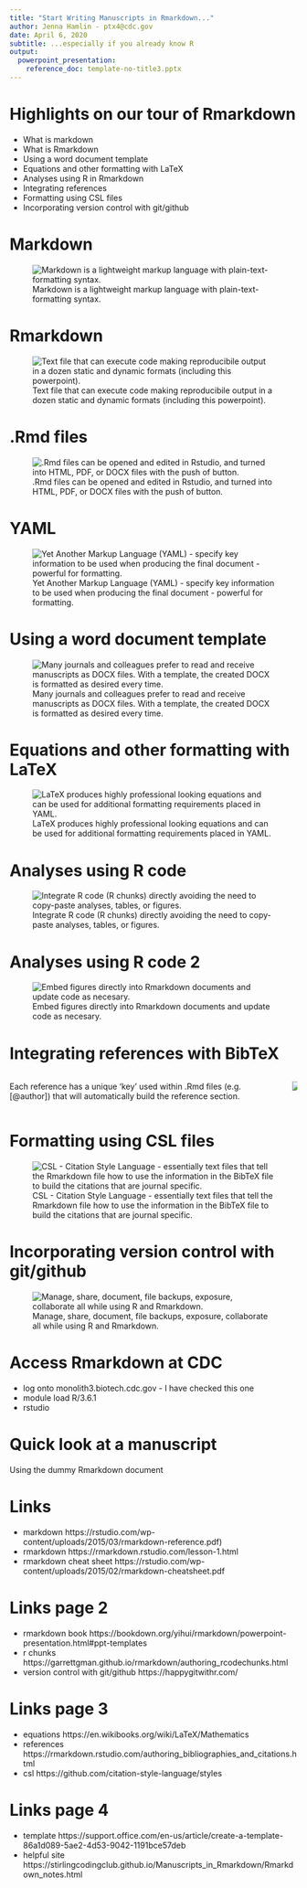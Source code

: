 ```yaml
---
title: "Start Writing Manuscripts in Rmarkdown..."
author: Jenna Hamlin - ptx4@cdc.gov
date: April 6, 2020
subtitle: ...especially if you already know R
output:
  powerpoint_presentation:
    reference_doc: template-no-title3.pptx
---
```


# Highlights on our tour of Rmarkdown

* What is markdown
* What is Rmarkdown 
* Using a word document template
* Equations and other formatting with LaTeX
* Analyses using R in Rmarkdown
* Integrating references
* Formatting using CSL files
* Incorporating version control with git/github

# Markdown

![Markdown is a lightweight markup language with plain-text-formatting syntax.](/Users/jennahamlin/Desktop/GiGte/images/markdownCheatSheet.png)

# Rmarkdown

![Text file that can execute code making reproducibile output in a dozen static and dynamic formats (including this powerpoint).](/Users/jennahamlin/Desktop/GiGte/images/Rmarkdown.open.png)

# .Rmd files

![.Rmd files can be opened and edited in Rstudio, and turned into HTML, PDF, or DOCX files with the push of button.](/Users/jennahamlin/Desktop/GiGte/images/Rmd.output.png)

# YAML 

![Yet Another Markup Language (YAML) - specify key information to be used when producing the final document - powerful for formatting.](/Users/jennahamlin/Desktop/GiGte/images/yamlImage.png)

# Using a word document template

![Many journals and colleagues prefer to read and receive manuscripts as DOCX files. With a template, the created DOCX is formatted as desired every time.](/Users/jennahamlin/Desktop/GiGte/images/docxTemplate.png)

# Equations and other formatting with LaTeX

![LaTeX produces highly professional looking equations and can be used for additional formatting requirements placed in YAML.](/Users/jennahamlin/Desktop/GiGte/images/latexImage.png)

# Analyses using R code 

![Integrate R code (R chunks) directly avoiding the need to copy-paste analyses, tables, or figures.](/Users/jennahamlin/Desktop/GiGte/images/integrateRCode.png)

# Analyses using R code 2

![Embed figures directly into Rmarkdown documents and update code as necesary.](/Users/jennahamlin/Desktop/GiGte/images/rCodeChunks.png)

# Integrating references with BibTeX

:::::::::::::: {.columns}
::: {.column}
Each reference has a unique ‘key’ used within .Rmd files (e.g. [@author]) that  will automatically build the reference section. 
:::
::: {.column}
![](/Users/jennahamlin/Desktop/GiGte/images/refsBib.png)
:::
::::::::::::::

# Formatting using CSL files

![CSL - Citation Style Language - essentially text files that tell the Rmarkdown file how to use the information in the BibTeX file to build the citations that are journal specific.](/Users/jennahamlin/Desktop/GiGte/images/cslPage.png)


# Incorporating version control with git/github

![Manage, share, document, file backups, exposure, collaborate all while using R and Rmarkdown.](/Users/jennahamlin/Desktop/GiGte/images/gitImage.png)

# Access Rmarkdown at CDC

* log onto monolith3.biotech.cdc.gov - I have checked this one 
* module load R/3.6.1
* rstudio

# Quick look at a manuscript 

Using the dummy Rmarkdown document

# Links 
* markdown https://rstudio.com/wp-content/uploads/2015/03/rmarkdown-reference.pdf)
* rmarkdown https://rmarkdown.rstudio.com/lesson-1.html
* rmarkdown cheat sheet https://rstudio.com/wp-content/uploads/2015/02/rmarkdown-cheatsheet.pdf

# Links page 2
* rmarkdown book https://bookdown.org/yihui/rmarkdown/powerpoint-presentation.html#ppt-templates
* r chunks https://garrettgman.github.io/rmarkdown/authoring_rcodechunks.html
* version control with git/github https://happygitwithr.com/

# Links page 3
* equations https://en.wikibooks.org/wiki/LaTeX/Mathematics
* references https://rmarkdown.rstudio.com/authoring_bibliographies_and_citations.html
* csl https://github.com/citation-style-language/styles

# Links page 4
* template https://support.office.com/en-us/article/create-a-template-86a1d089-5ae2-4d53-9042-1191bce57deb
* helpful site https://stirlingcodingclub.github.io/Manuscripts_in_Rmarkdown/Rmarkdown_notes.html
